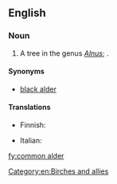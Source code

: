 ==English==
{{rfimage}}
{{wikipedia}}

===Noun===
{{en-noun|head=[[common]] [[alder]]}}

# A tree in the genus ''[[Alnus]]''; {{taxlink|Alnus glutinosa|species}}.

====Synonyms====
*[[black alder]]

====Translations====
{{trans-see|black alder}}
{{trans-top|Alnus glutinosa}}
* Finnish: {{t+|fi|tervaleppä}}
{{trans-mid}}
* Italian: {{t|it|ontano comune|m}}
{{trans-bottom}}

[[Category:en:Birches and allies]]
[[fy:common alder]]